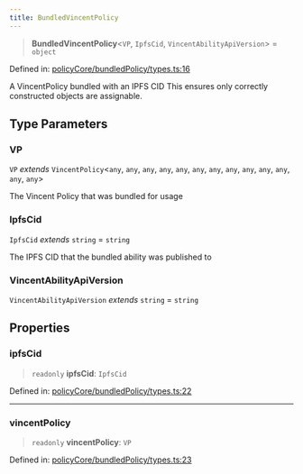 ```yaml
---
title: BundledVincentPolicy
---
```


> **BundledVincentPolicy**\<`VP`, `IpfsCid`, `VincentAbilityApiVersion`\> = `object`

Defined in: [policyCore/bundledPolicy/types.ts:16](https://github.com/LIT-Protocol/Vincent/blob/59bbcc58961d006596c8c80671cc1200f69f2946/packages/libs/ability-sdk/src/lib/policyCore/bundledPolicy/types.ts#L16)

A VincentPolicy bundled with an IPFS CID
This ensures only correctly constructed objects are assignable.

## Type Parameters

### VP

`VP` *extends* `VincentPolicy`\<`any`, `any`, `any`, `any`, `any`, `any`, `any`, `any`, `any`, `any`, `any`, `any`, `any`\>

The Vincent Policy that was bundled for usage

### IpfsCid

`IpfsCid` *extends* `string` = `string`

The IPFS CID that the bundled ability was published to

### VincentAbilityApiVersion

`VincentAbilityApiVersion` *extends* `string` = `string`

## Properties

### ipfsCid

> `readonly` **ipfsCid**: `IpfsCid`

Defined in: [policyCore/bundledPolicy/types.ts:22](https://github.com/LIT-Protocol/Vincent/blob/59bbcc58961d006596c8c80671cc1200f69f2946/packages/libs/ability-sdk/src/lib/policyCore/bundledPolicy/types.ts#L22)

***

### vincentPolicy

> `readonly` **vincentPolicy**: `VP`

Defined in: [policyCore/bundledPolicy/types.ts:23](https://github.com/LIT-Protocol/Vincent/blob/59bbcc58961d006596c8c80671cc1200f69f2946/packages/libs/ability-sdk/src/lib/policyCore/bundledPolicy/types.ts#L23)
